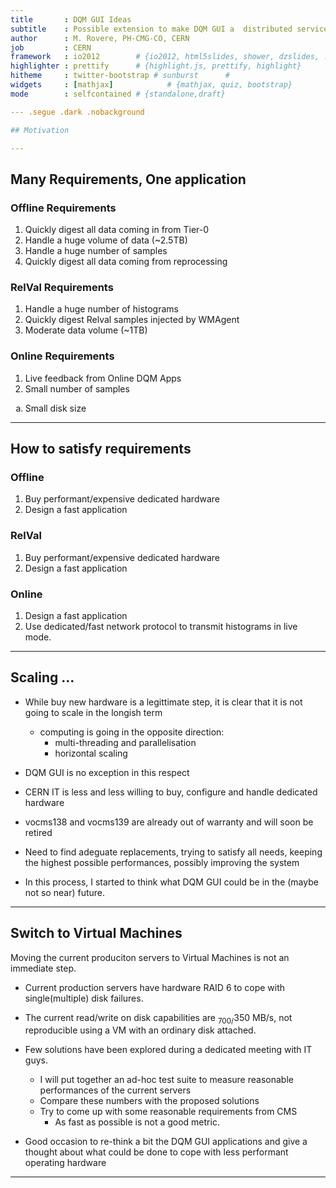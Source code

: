 ```yaml
---
title       : DQM GUI Ideas
subtitle    : Possible extension to make DQM GUI a  distributed service
author      : M. Rovere, PH-CMG-CO, CERN
job         : CERN
framework   : io2012        # {io2012, html5slides, shower, dzslides, ...}
highlighter : prettify      # {highlight.js, prettify, highlight}
hitheme     : twitter-bootstrap # sunburst      #
widgets     : [mathjax]            # {mathjax, quiz, bootstrap}
mode        : selfcontained # {standalone,draft}

--- .segue .dark .nobackground

## Motivation

---
```


## Many Requirements, One application

### <font class='red bold'>Offline</font> Requirements

1. Quickly digest all data coming in from Tier-0
1. Handle a huge volume of data (~2.5TB)
1. Handle a huge number of samples
1. Quickly digest all data coming from reprocessing

### <font class='red bold'>RelVal</font> Requirements

1. Handle a huge number of histograms
1. Quickly digest Relval samples injected by WMAgent
1. Moderate data volume (~1TB)

### <font class='red bold'>Online</font> Requirements

1. Live feedback from Online DQM Apps
1. Small number of samples
a. Small disk size

---

## How to satisfy requirements

### <font class='red bold'>Offline</font>

1. Buy performant/expensive dedicated hardware
1. Design a fast application

### <font class='red bold'>RelVal</font>

1. Buy performant/expensive dedicated hardware
1. Design a fast application

### <font class='red bold'>Online</font>

1. Design a fast application
1. Use dedicated/fast network protocol to transmit histograms in live mode.

---

## Scaling ...

- While buy new hardware is a legittimate step, it is clear that it
is not going to scale in the longish term
   - computing is going in the opposite direction:
       - multi-threading and parallelisation
       - <font class='red bold'>horizontal scaling</font>

- DQM GUI is no exception in this respect

- CERN IT is less and less willing to buy, configure and handle dedicated hardware

- vocms138 and vocms139 are already <font class='red bold'>out of
  warranty</font> and will soon be retired

- <font class='blue bold'>Need to find adeguate replacements, trying
  to satisfy all needs, keeping the highest possible performances,
  possibly improving the system</font>

- In this process, I started to think what DQM GUI could be in the
  (maybe not so near) future.

---

## Switch to Virtual Machines

Moving the current produciton servers to Virtual Machines is not an immediate step.

- Current production servers have hardware RAID 6 to cope with
single(multiple) disk failures.

- The current read/write on disk capabilities are ~700/~350 MB/s, not
reproducible using a VM with an ordinary disk attached.

- Few solutions have been explored during a dedicated meeting with IT guys.
   - I will put together an ad-hoc test suite to measure reasonable performances of the current servers
   - Compare these numbers with the proposed solutions
   - Try to come up with some reasonable requirements from CMS
       - As fast as possible is not a <font class='red bold'>good</font> metric. 

- Good occasion to re-think a bit the DQM GUI applications and give a
  thought about what could be done to cope with less performant
  operating hardware

---

